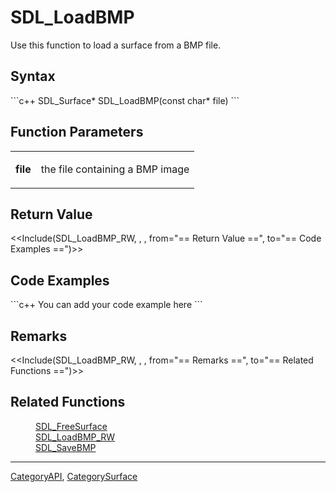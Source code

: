 <!-- pragma section-numbers off -->
<!-- pragma disable-camelcase -->

= SDL_LoadBMP =
Use this function to load a surface from a BMP file.


== Syntax ==
```c++
SDL_Surface* SDL_LoadBMP(const char* file)
```

== Function Parameters ==
{|
|'''file'''
|the file containing a BMP image
|}

== Return Value ==
<<Include(SDL_LoadBMP_RW, , , from="== Return Value ==", to="== Code Examples ==")>>

== Code Examples ==
```c++
You can add your code example here
```

== Remarks ==
<<Include(SDL_LoadBMP_RW, , , from="== Remarks ==", to="== Related Functions ==")>>

== Related Functions ==
:[[SDL_FreeSurface]]
:[[SDL_LoadBMP_RW]]
:[[SDL_SaveBMP]]

----
[[CategoryAPI]], [[CategorySurface]]

